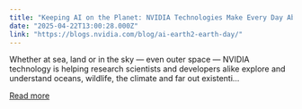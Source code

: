 ```yaml
---
title: "Keeping AI on the Planet: NVIDIA Technologies Make Every Day About Earth Day"
date: "2025-04-22T13:00:28.000Z"
link: "https://blogs.nvidia.com/blog/ai-earth2-earth-day/"
---
```


Whether at sea, land or in the sky — even outer space — NVIDIA technology is helping research scientists and developers alike explore and understand oceans, wildlife, the climate and far out existenti...

[Read more](https://blogs.nvidia.com/blog/ai-earth2-earth-day/)
